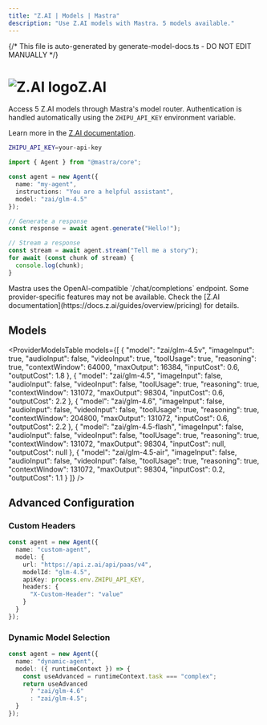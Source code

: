 ```yaml
---
title: "Z.AI | Models | Mastra"
description: "Use Z.AI models with Mastra. 5 models available."
---
```


{/* This file is auto-generated by generate-model-docs.ts - DO NOT EDIT MANUALLY */}



# <img src="https://models.dev/logos/zai.svg" alt="Z.AI logo" className="inline w-8 h-8 mr-2 align-middle dark:invert dark:brightness-0 dark:contrast-200" />Z.AI

Access 5 Z.AI models through Mastra's model router. Authentication is handled automatically using the `ZHIPU_API_KEY` environment variable.

Learn more in the [Z.AI documentation](https://docs.z.ai/guides/overview/pricing).

```bash
ZHIPU_API_KEY=your-api-key
```

```typescript
import { Agent } from "@mastra/core";

const agent = new Agent({
  name: "my-agent",
  instructions: "You are a helpful assistant",
  model: "zai/glm-4.5"
});

// Generate a response
const response = await agent.generate("Hello!");

// Stream a response
const stream = await agent.stream("Tell me a story");
for await (const chunk of stream) {
  console.log(chunk);
}
```

<Callout type="info">
Mastra uses the OpenAI-compatible `/chat/completions` endpoint. Some provider-specific features may not be available. Check the [Z.AI documentation](https://docs.z.ai/guides/overview/pricing) for details.
</Callout>

## Models

<ProviderModelsTable 
  models={[
  {
    "model": "zai/glm-4.5v",
    "imageInput": true,
    "audioInput": false,
    "videoInput": true,
    "toolUsage": true,
    "reasoning": true,
    "contextWindow": 64000,
    "maxOutput": 16384,
    "inputCost": 0.6,
    "outputCost": 1.8
  },
  {
    "model": "zai/glm-4.5",
    "imageInput": false,
    "audioInput": false,
    "videoInput": false,
    "toolUsage": true,
    "reasoning": true,
    "contextWindow": 131072,
    "maxOutput": 98304,
    "inputCost": 0.6,
    "outputCost": 2.2
  },
  {
    "model": "zai/glm-4.6",
    "imageInput": false,
    "audioInput": false,
    "videoInput": false,
    "toolUsage": true,
    "reasoning": true,
    "contextWindow": 204800,
    "maxOutput": 131072,
    "inputCost": 0.6,
    "outputCost": 2.2
  },
  {
    "model": "zai/glm-4.5-flash",
    "imageInput": false,
    "audioInput": false,
    "videoInput": false,
    "toolUsage": true,
    "reasoning": true,
    "contextWindow": 131072,
    "maxOutput": 98304,
    "inputCost": null,
    "outputCost": null
  },
  {
    "model": "zai/glm-4.5-air",
    "imageInput": false,
    "audioInput": false,
    "videoInput": false,
    "toolUsage": true,
    "reasoning": true,
    "contextWindow": 131072,
    "maxOutput": 98304,
    "inputCost": 0.2,
    "outputCost": 1.1
  }
]}
/>

## Advanced Configuration

### Custom Headers

```typescript
const agent = new Agent({
  name: "custom-agent",
  model: {
    url: "https://api.z.ai/api/paas/v4",
    modelId: "glm-4.5",
    apiKey: process.env.ZHIPU_API_KEY,
    headers: {
      "X-Custom-Header": "value"
    }
  }
});
```

### Dynamic Model Selection

```typescript
const agent = new Agent({
  name: "dynamic-agent",
  model: ({ runtimeContext }) => {
    const useAdvanced = runtimeContext.task === "complex";
    return useAdvanced 
      ? "zai/glm-4.6"
      : "zai/glm-4.5";
  }
});
```

